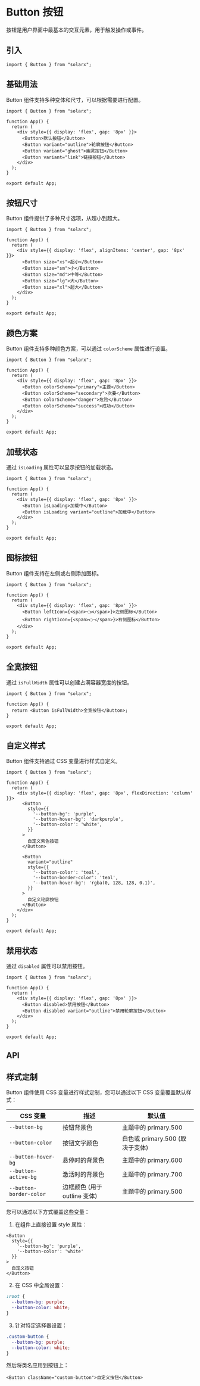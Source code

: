 # Button 按钮

按钮是用户界面中最基本的交互元素，用于触发操作或事件。

## 引入

```tsx
import { Button } from "solarx";
```

## 基础用法

Button 组件支持多种变体和尺寸，可以根据需要进行配置。

```tsx iframe
import { Button } from "solarx";

function App() {
  return (
    <div style={{ display: 'flex', gap: '8px' }}>
      <Button>默认按钮</Button>
      <Button variant="outline">轮廓按钮</Button>
      <Button variant="ghost">幽灵按钮</Button>
      <Button variant="link">链接按钮</Button>
    </div>
  );
}

export default App;
```

## 按钮尺寸

Button 组件提供了多种尺寸选项，从超小到超大。

```tsx iframe
import { Button } from "solarx";

function App() {
  return (
    <div style={{ display: 'flex', alignItems: 'center', gap: '8px' }}>
      <Button size="xs">超小</Button>
      <Button size="sm">小</Button>
      <Button size="md">中等</Button>
      <Button size="lg">大</Button>
      <Button size="xl">超大</Button>
    </div>
  );
}

export default App;
```

## 颜色方案

Button 组件支持多种颜色方案，可以通过 `colorScheme` 属性进行设置。

```tsx iframe
import { Button } from "solarx";

function App() {
  return (
    <div style={{ display: 'flex', gap: '8px' }}>
      <Button colorScheme="primary">主要</Button>
      <Button colorScheme="secondary">次要</Button>
      <Button colorScheme="danger">危险</Button>
      <Button colorScheme="success">成功</Button>
    </div>
  );
}

export default App;
```

## 加载状态

通过 `isLoading` 属性可以显示按钮的加载状态。

```tsx iframe
import { Button } from "solarx";

function App() {
  return (
    <div style={{ display: 'flex', gap: '8px' }}>
      <Button isLoading>加载中</Button>
      <Button isLoading variant="outline">加载中</Button>
    </div>
  );
}

export default App;
```

## 图标按钮

Button 组件支持在左侧或右侧添加图标。

```tsx iframe
import { Button } from "solarx";

function App() {
  return (
    <div style={{ display: 'flex', gap: '8px' }}>
      <Button leftIcon={<span>👈</span>}>左侧图标</Button>
      <Button rightIcon={<span>👉</span>}>右侧图标</Button>
    </div>
  );
}

export default App;
```

## 全宽按钮

通过 `isFullWidth` 属性可以创建占满容器宽度的按钮。

```tsx iframe
import { Button } from "solarx";

function App() {
  return <Button isFullWidth>全宽按钮</Button>;
}

export default App;
```

## 自定义样式

Button 组件支持通过 CSS 变量进行样式自定义。

```tsx iframe
import { Button } from "solarx";

function App() {
  return (
    <div style={{ display: 'flex', gap: '8px', flexDirection: 'column' }}>
      <Button
        style={{
          '--button-bg': 'purple',
          '--button-hover-bg': 'darkpurple',
          '--button-color': 'white',
        }}
      >
        自定义紫色按钮
      </Button>
      
      <Button
        variant="outline"
        style={{
          '--button-color': 'teal',
          '--button-border-color': 'teal',
          '--button-hover-bg': 'rgba(0, 128, 128, 0.1)',
        }}
      >
        自定义轮廓按钮
      </Button>
    </div>
  );
}

export default App;
```

## 禁用状态

通过 `disabled` 属性可以禁用按钮。

```tsx iframe
import { Button } from "solarx";

function App() {
  return (
    <div style={{ display: 'flex', gap: '8px' }}>
      <Button disabled>禁用按钮</Button>
      <Button disabled variant="outline">禁用轮廓按钮</Button>
    </div>
  );
}

export default App;
```

## API

<API moduleName="button" />

## 样式定制

Button 组件使用 CSS 变量进行样式定制，您可以通过以下 CSS 变量覆盖默认样式：

| CSS 变量 | 描述 | 默认值 |
| --- | --- | --- |
| `--button-bg` | 按钮背景色 | 主题中的 primary.500 |
| `--button-color` | 按钮文字颜色 | 白色或 primary.500 (取决于变体) |
| `--button-hover-bg` | 悬停时的背景色 | 主题中的 primary.600 |
| `--button-active-bg` | 激活时的背景色 | 主题中的 primary.700 |
| `--button-border-color` | 边框颜色 (用于 outline 变体) | 主题中的 primary.500 |

您可以通过以下方式覆盖这些变量：

1. 在组件上直接设置 style 属性：

```tsx
<Button 
  style={{ 
    '--button-bg': 'purple',
    '--button-color': 'white' 
  }}
>
  自定义按钮
</Button>
```

2. 在 CSS 中全局设置：

```css
:root {
  --button-bg: purple;
  --button-color: white;
}
```

3. 针对特定选择器设置：

```css
.custom-button {
  --button-bg: purple;
  --button-color: white;
}
```

然后将类名应用到按钮上：

```tsx
<Button className="custom-button">自定义按钮</Button>
```